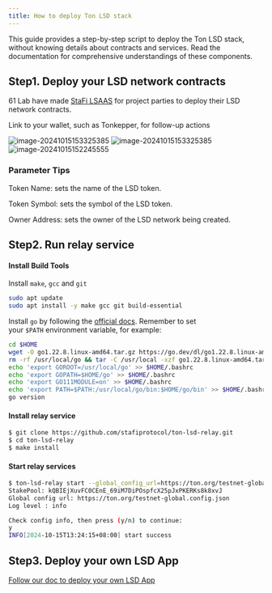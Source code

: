 ```yaml
---
title: How to deploy Ton LSD stack
---
```


This guide provides a step-by-step script to deploy the Ton LSD stack, without knowing details about contracts and services. Read the documentation for comprehensive understandings of these components.


## Step1. Deploy your LSD network contracts

61 Lab have made [StaFi LSAAS](https://stack-app.stafi.io/) for project parties to deploy their LSD network contracts.

Link to your wallet, such as Tonkepper, for follow-up actions 

![image-20241015153325385](./assets/image-20241015152245555.png)
![image-20241015153325385](./assets/image-20241015153325385.png)
![image-20241015152245555](./assets/screenshot-20241015-162919.png)

### Parameter Tips

Token Name: sets the name of the LSD token.

Token Symbol: sets the symbol of the LSD token.

Owner Address: sets the owner of the LSD network being created.

## Step2. Run relay service

#### Install Build Tools

Install `make`, `gcc` and `git`

```bash
sudo apt update
sudo apt install -y make gcc git build-essential
```

Install `go` by following the [official docs](https://golang.org/doc/install). Remember to set your `$PATH` environment variable, for example:

```bash
cd $HOME
wget -O go1.22.8.linux-amd64.tar.gz https://go.dev/dl/go1.22.8.linux-amd64.tar.gz
rm -rf /usr/local/go && tar -C /usr/local -xzf go1.22.8.linux-amd64.tar.gz && rm go1.22.8.linux-amd64.tar.gz
echo 'export GOROOT=/usr/local/go' >> $HOME/.bashrc
echo 'export GOPATH=$HOME/go' >> $HOME/.bashrc
echo 'export GO111MODULE=on' >> $HOME/.bashrc
echo 'export PATH=$PATH:/usr/local/go/bin:$HOME/go/bin' >> $HOME/.bashrc && . $HOME/.bashrc
go version
```

#### Install relay service

```bash
$ git clone https://github.com/stafiprotocol/ton-lsd-relay.git
$ cd ton-lsd-relay
$ make install
```

#### Start relay services

```bash
$ ton-lsd-relay start --global_config_url=https://ton.org/testnet-global.config.json --stake_pool=kQBIEjXuvFC0CEnE_69iM7DiPOspfcX25pJxPKERKs8k8xvJ
StakePool: kQBIEjXuvFC0CEnE_69iM7DiPOspfcX25pJxPKERKs8k8xvJ
Global config url: https://ton.org/testnet-global.config.json
Log level : info

Check config info, then press (y/n) to continue:
y
INFO[2024-10-15T13:24:15+08:00] start success
```

## Step3. Deploy your own LSD App
<a href="lsd_app.html" target="_blank">Follow our doc to deploy your own LSD App</a>
